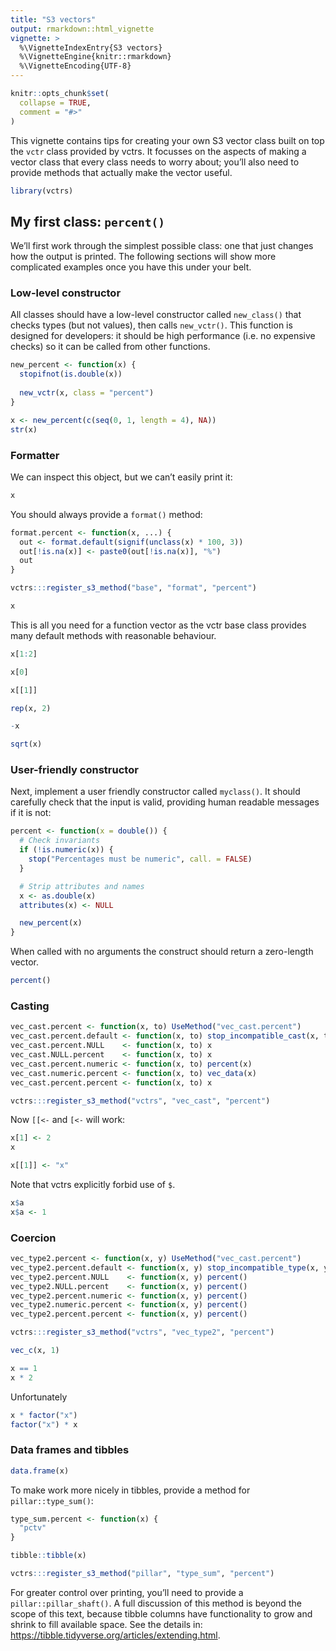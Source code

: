 ```yaml
---
title: "S3 vectors"
output: rmarkdown::html_vignette
vignette: >
  %\VignetteIndexEntry{S3 vectors}
  %\VignetteEngine{knitr::rmarkdown}
  %\VignetteEncoding{UTF-8}
---
```


```r
knitr::opts_chunk$set(
  collapse = TRUE,
  comment = "#>"
)
```

This vignette contains tips for creating your own S3 vector class built on top the `vctr` class provided by vctrs. It focusses on the aspects of making a vector class that every class needs to worry about; you'll also need to provide methods that actually make the vector useful.

```r
library(vctrs)
```

## My first class: `percent()`

We'll first work through the simplest possible class: one that just changes how the output is printed. The following sections will show more complicated examples once you have this under your belt.

### Low-level constructor

All classes should have a low-level constructor called `new_class()` that checks types (but not values), then calls `new_vctr()`.  This function is designed for developers: it should be high performance (i.e. no expensive checks) so it can be called from other functions.

```r
new_percent <- function(x) {
  stopifnot(is.double(x))
  
  new_vctr(x, class = "percent")
}

x <- new_percent(c(seq(0, 1, length = 4), NA))
str(x)
```

### Formatter

We can inspect this object, but we can't easily print it:

```r
x
```

You should always provide a `format()` method:

```r
format.percent <- function(x, ...) {
  out <- format.default(signif(unclass(x) * 100, 3))
  out[!is.na(x)] <- paste0(out[!is.na(x)], "%")
  out
}
```

```r
vctrs:::register_s3_method("base", "format", "percent")
```

```r
x
```

This is all you need for a function vector as the vctr base class provides many default methods with reasonable behaviour.

```r
x[1:2]

x[0]

x[[1]]

rep(x, 2)

-x

sqrt(x)
```

### User-friendly constructor

Next, implement a user friendly constructor called `myclass()`. It should carefully check that the input is valid, providing human readable messages if it is not:

```r
percent <- function(x = double()) {
  # Check invariants
  if (!is.numeric(x)) {
    stop("Percentages must be numeric", call. = FALSE)
  }

  # Strip attributes and names
  x <- as.double(x)
  attributes(x) <- NULL

  new_percent(x)
}
```

When called with no arguments the construct should return a zero-length vector.

```r
percent()
```

### Casting

```r
vec_cast.percent <- function(x, to) UseMethod("vec_cast.percent")
vec_cast.percent.default <- function(x, to) stop_incompatible_cast(x, to)
vec_cast.percent.NULL    <- function(x, to) x
vec_cast.NULL.percent    <- function(x, to) x
vec_cast.percent.numeric <- function(x, to) percent(x)
vec_cast.numeric.percent <- function(x, to) vec_data(x)
vec_cast.percent.percent <- function(x, to) x
```
```r
vctrs:::register_s3_method("vctrs", "vec_cast", "percent")
```

Now `[[<-` and `[<-` will work:

```r
x[1] <- 2
x

x[[1]] <- "x"
```

Note that vctrs explicitly forbid use of `$`.

```r
x$a
x$a <- 1
```

### Coercion

```r
vec_type2.percent <- function(x, y) UseMethod("vec_cast.percent")
vec_type2.percent.default <- function(x, y) stop_incompatible_type(x, y)
vec_type2.percent.NULL    <- function(x, y) percent()
vec_type2.NULL.percent    <- function(x, y) percent()
vec_type2.percent.numeric <- function(x, y) percent()
vec_type2.numeric.percent <- function(x, y) percent()
vec_type2.percent.percent <- function(x, y) percent()
```
```r
vctrs:::register_s3_method("vctrs", "vec_type2", "percent")
```

```r
vec_c(x, 1)

x == 1
x * 2
```

Unfortunately

```r
x * factor("x")
factor("x") * x
```

### Data frames and tibbles

```r
data.frame(x)
```

To make work more nicely in tibbles, provide a method for 
`pillar::type_sum()`:

```r
type_sum.percent <- function(x) {
  "pctv"
}

tibble::tibble(x)
```

```r
vctrs:::register_s3_method("pillar", "type_sum", "percent")
```

For greater control over printing, you'll need to provide a
`pillar::pillar_shaft()`. A full discussion of this method is beyond the scope of this text, because tibble columns have functionality to grow and shrink to fill available space. See the details in: 
<https://tibble.tidyverse.org/articles/extending.html>.

